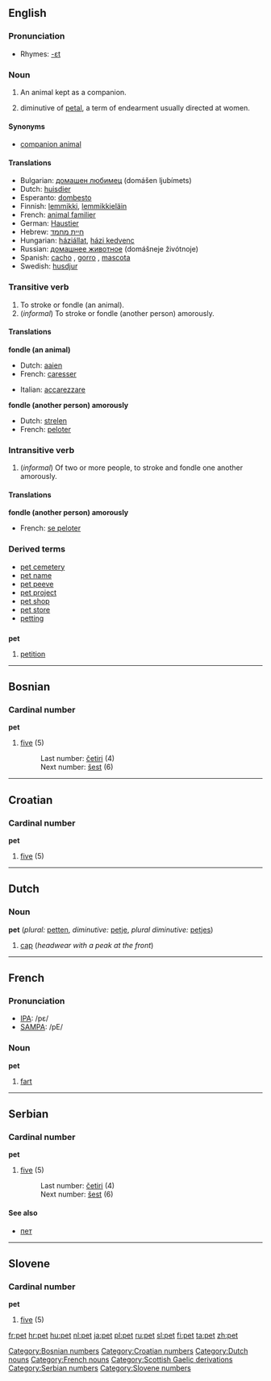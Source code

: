 {{see|PET}}

==English==

===Pronunciation===
*Rhymes: [[Rhymes:English:-ɛt|-ɛt]]

===Noun===
{{en-noun-reg}}

# An animal kept as a companion.
# {{Geordie}} diminutive of [[petal]], a term of endearment usually directed at women.

====Synonyms====
*[[companion animal]]

====Translations====
*Bulgarian: [[домашен любимец]] (domášen ljubímets) {{m}}
*Dutch: [[huisdier]] {{n}}
*Esperanto: [[dombesto]]
*Finnish: [[lemmikki]], [[lemmikkieläin]]
*French: [[animal familier]] {{m}} <!--this is a domestic animal, which includes farm animals, etc.: [[animal domestique]] {{m}}-->
*German: [[Haustier]] {{n}}
*Hebrew: [[חיית מחמד]] {{f}}
*Hungarian: [[háziállat]], [[házi kedvenc]]
*Russian: [[домашнее животное]] (domášneje živótnoje) {{n}}
*Spanish: [[cacho]] {{m}}, [[gorro]] {{m}}, [[mascota]] {{f}}
*Swedish: [[husdjur]] {{n}}

===Transitive verb===
{{en-verb|pet|t|ing}}

# To stroke or fondle (an animal).
# (''informal'') To stroke or fondle (another person) amorously.

====Translations====

'''fondle (an animal)'''
{{top}}
*Dutch: [[aaien]]
*French: [[caresser]]
{{mid}}
*Italian: [[accarezzare]]
{{bottom}}

'''fondle (another person) amorously'''
{{top}}
*Dutch: [[strelen]]
*French: [[peloter]]
{{mid}}
{{bottom}}

===Intransitive verb===
{{en-verb|pet|t|ing}}

# (''informal'') Of two or more people, to stroke and fondle one another amorously.

====Translations====
'''fondle (another person) amorously'''
{{top}}
*French: [[se peloter]]
{{mid}}
{{bottom}}

===Derived terms===
*[[pet cemetery]]
*[[pet name]]
*[[pet peeve]]
*[[pet project]]
*[[pet shop]]
*[[pet store]]
*[[petting]]<!--noun-->

==={{abbreviation}}===
'''pet'''

#[[petition]]

----

==Bosnian==
===Cardinal number===
'''pet'''
#[[five]] (5)
#:Last number: [[četiri]] (4)
#:Next number: [[šest]] (6)

----

==Croatian==
===Cardinal number===
'''pet'''
#[[five]] (5)

----

==Dutch==
===Noun===
'''pet''' {{m}} (''plural:'' [[petten]], ''diminutive:'' [[petje]], ''plural diminutive:'' [[petjes]])

#[[cap]] (''headwear with a peak at the front'')

----

==French==

===Pronunciation===
*[[w:IPA|IPA]]: /pɛ/
*[[w:SAMPA|SAMPA]]: /pE/

===Noun===
'''pet''' {{m}}

#[[fart]]

----
==Serbian==
===Cardinal number===
'''pet'''
#[[five]] (5)
#:Last number: [[četiri]] (4)
#:Next number: [[šest]] (6)
====See also====
*[[пет]]

----
==Slovene==
===Cardinal number===
'''pet'''
#[[five]] (5)

[[Category:Bosnian numbers]]
[[Category:Croatian numbers]]
[[Category:Dutch nouns]]
[[Category:French nouns]]
[[Category:Scottish Gaelic derivations]]
[[Category:Serbian numbers]]
[[Category:Slovene numbers]]

[[fr:pet]]
[[hr:pet]]
[[hu:pet]]
[[nl:pet]]
[[ja:pet]]
[[pl:pet]]
[[ru:pet]]
[[sl:pet]]
[[fi:pet]]
[[ta:pet]]
[[zh:pet]]